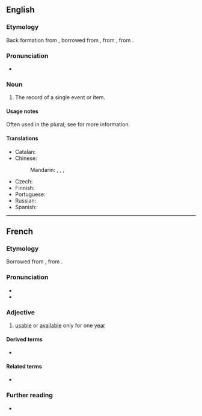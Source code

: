 {{also|annál}}
==English==

===Etymology===
Back formation from {{m|en|annals}}, borrowed from {{bor|en|frm|-}}, from {{der|en|la|annales}}, from {{m|la|annus||year}}.

===Pronunciation===
* {{IPA|/ˈænəl/|lang=en}}

===Noun===
{{en-noun}}

# The record of a single event or item.
#: {{quote-book|lang=en|year=1805|passage=In deathless '''annal'''! deathless deeds inspire:|title=The Poetical Works of the Reverend Dr. Ed. Young: with the life of the author|volume=3|author={{w|Edward Young}}|url=https://books.google.com.sg/books?id=IkcWAAAAYAAJ|pageurl=https://books.google.com.sg/books?id=IkcWAAAAYAAJ&pg=PA154|isbn=9781355696506}}

====Usage notes====
Often used in the plural; see {{m|en|annals}} for more information.

====Translations====
{{trans-top|record of a single event or item}}
* Catalan: {{t+|ca|annals|m-p}}
* Chinese:
*: Mandarin: {{t+|cmn|記錄}}, {{t+|cmn|记录|tr=jìlù}}, {{t+|cmn|本紀}}, {{t+|cmn|本纪|tr=本纪}} {{qualifier|of a monarch}}
{{trans-mid}}
* Czech: {{t|cs|anály|m-p}}
* Finnish: {{t+|fi|annaali}}
* Portuguese: {{t+|pt|anal|m}}
* Russian: {{t-needed|ru}}
* Spanish: {{t+|es|anal|m}}
{{trans-bottom}}

----

==French==

===Etymology===
Borrowed from {{bor|fr|la|annalis}}, from {{m|la|annus||year}}.

===Pronunciation===
* {{IPA|/anal/|lang=fr}}
* {{homophones|lang=fr|anal|anale|anales|annale|annales}}

===Adjective===
{{fr-adj}}

# {{lb|fr|legal}} [[usable]] or [[available]] only for one [[year]]

====Derived terms====
* {{l|fr|annalité}}

====Related terms====
* {{l|fr|année}}

===Further reading===
* {{R:TLFi}}